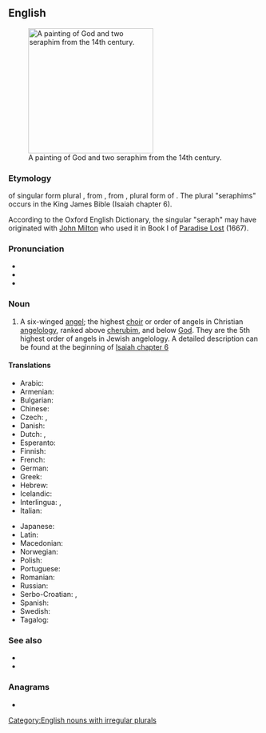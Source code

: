 {{also|Seraph}}
==English==
{{wikipedia}}
[[File:Seraphim - Petites Heures de Jean de Berry.jpg|thumb|250px|upright|A painting of God and two seraphim from the 14th century.]]

===Etymology===
{{back-form|en}} of singular form plural {{m|en|seraphim}}, from {{der|en|la|seraphim}}, from {{der|en|hbo|שְׂרָפִים|tr=śərāp̄îm}}, plural form of {{m|hbo|שָׂרָף|tr=śārāp̄}}. The plural "seraphims" occurs in the King James Bible (Isaiah chapter 6).

According to the Oxford English Dictionary, the singular "seraph" may have originated with [[w:John Milton|John Milton]] who used it in Book I of [[w:Paradise Lost|Paradise Lost]] (1667).

===Pronunciation===
* {{IPA|en|/ˈsɛɹəf/}}
* {{audio|en|LL-Q1860 (eng)-Vealhurl-seraph.wav|Audio (UK)}}
* {{rhymes|en|ɛɹəf|s=2}}

===Noun===
{{en-noun|s|seraphim|seraphims|pl3qual=nonstandard}}

# {{lb|en|biblical}} A six-winged [[angel]]; the highest [[choir]] or order of angels in Christian [[angelology]], ranked above [[cherub]]im, and below [[God]]. They are the 5th highest order of angels in Jewish angelology. A detailed description can be found at the beginning of [http://en.wikisource.org/wiki/Bible_%28World_English%29/Isaiah#Chapter_6 Isaiah chapter 6]

====Translations====
{{trans-top|highest order of angels}}
* Arabic: {{t|ar|سَرَافِيم|m}}
* Armenian: {{t|hy|սերովբե}}
* Bulgarian: {{t|bg|серафим|m}}
* Chinese: {{t|ch|熾天使}}
* Czech: {{t|cs|seraf|m}}, {{t+|cs|serafín|m}}
* Danish: {{t|da|seraf}}
* Dutch: {{t+|nl|seraf|m}}, {{t+|nl|serafijn|m}}
* Esperanto: {{t|eo|serafo}}
* Finnish: {{t+|fi|serafi}}
* French: {{t+|fr|séraphin|m}}
* German: {{t+|de|Seraph|m}}
* Greek: {{t+|el|σεραφείμ}}
* Hebrew: {{t+|he|שָׂרָף|m}}
* Icelandic: {{t|is|serafi|m}}
* Interlingua: {{t|ia|seraphin}}, {{t|ia|seraphino}}
* Italian: {{t+|it|serafino|m}}
{{trans-mid}}
* Japanese: {{t+|ja|熾天使|tr=shitenshi}}
* Latin: {{t|la|seraphus|m}}
* Macedonian: {{t|mk|серафим|m}}
* Norwegian: {{t+|no|seraf}}
* Polish: {{t+|pl|serafin|m}}
* Portuguese: {{t+|pt|serafim|m}}
* Romanian: {{t+|ro|serafim|m}}
* Russian: {{t+|ru|серафи́м|m}}
* Serbo-Croatian: {{t|sh|серафим|m}}, {{t|sh|serafim|m}}
* Spanish: {{t+|es|serafín}}
* Swedish: {{t+|sv|seraf}}
* Tagalog: {{t|tl|serapin}}
{{trans-bottom}}

===See also===
* {{l|en|archangel}}
* {{l|en|cherub}}

===Anagrams===
* {{anagrams|en|a=aehprs|E sharp|E-sharp|Harpes|Sharpe|Sherpa|Spehar|e sharp|e-sharp|harpes|hepars|pasher|phares|phaser|phrase|raphes|shaper|sharpe|sherpa|shrape|sphear}}

[[Category:English nouns with irregular plurals]]